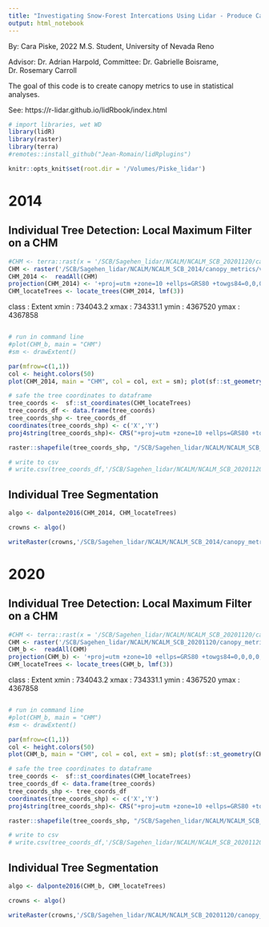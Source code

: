 ```yaml
---
title: "Investigating Snow-Forest Intercations Using Lidar - Produce Canopy Metrics"
output: html_notebook
---
```


By: Cara Piske, 2022 M.S. Student, University of Nevada Reno

Advisor: Dr. Adrian Harpold, Committee: Dr. Gabrielle Boisrame, Dr. Rosemary Carroll

The goal of this code is to create canopy metrics to use in statistical analyses.

See: https://r-lidar.github.io/lidRbook/index.html

```r
# import libraries, wet WD
library(lidR)
library(raster)
library(terra)
#remotes::install_github("Jean-Romain/lidRplugins")
```



```r
knitr::opts_knit$set(root.dir = '/Volumes/Piske_lidar')
```

# 2014
## Individual Tree Detection: Local Maximum Filter on a CHM


```r
#CHM <- terra::rast(x = '/SCB/Sagehen_lidar/NCALM/NCALM_SCB_20201120/canopy_metrics/veg_structure/CHM/NCALM_SCB_2020_CHM.tif')
CHM <- raster('/SCB/Sagehen_lidar/NCALM/NCALM_SCB_2014/canopy_metrics/veg_structure/CHM/NCALM_2014_CHM_max.tif')
CHM_2014 <-  readAll(CHM)
projection(CHM_2014) <- '+proj=utm +zone=10 +ellps=GRS80 +towgs84=0,0,0,0,0,0,0 +units=m +no_defs'
CHM_locateTrees <- locate_trees(CHM_2014, lmf(3))

```

class      : Extent 
xmin       : 734043.2 
xmax       : 734331.1 
ymin       : 4367520 
ymax       : 4367858 

```r

```

```r
# run in command line
#plot(CHM_b, main = "CHM")
#sm <- drawExtent()
```


```r
par(mfrow=c(1,1))
col <- height.colors(50)
plot(CHM_2014, main = "CHM", col = col, ext = sm); plot(sf::st_geometry(CHM_locateTrees), add = T, pch =3)
```

```r
# safe the tree coordinates to dataframe
tree_coords <-  sf::st_coordinates(CHM_locateTrees)
tree_coords_df <- data.frame(tree_coords)
tree_coords_shp <- tree_coords_df
coordinates(tree_coords_shp) <- c('X','Y')
proj4string(tree_coords_shp)<- CRS("+proj=utm +zone=10 +ellps=GRS80 +towgs84=0,0,0,0,0,0,0 +units=m +no_defs")

raster::shapefile(tree_coords_shp, "/SCB/Sagehen_lidar/NCALM/NCALM_SCB_2014/canopy_metrics/veg_structure/TAO/NCALM_SCB_2014_TAO_3m.shp")
```

```r
# write to csv
# write.csv(tree_coords_df,'/SCB/Sagehen_lidar/NCALM/NCALM_SCB_20201120/canopy_metrics/veg_structure/tree_coordinates.csv', row.names = FALSE)

```


## Individual Tree Segmentation


```r
algo <- dalponte2016(CHM_2014, CHM_locateTrees)

crowns <- algo()
```

```r
writeRaster(crowns,'/SCB/Sagehen_lidar/NCALM/NCALM_SCB_2014/canopy_metrics/veg_structure/TAO/NCALM_SCB_2014_tree_crowns_3m_Dalponte.tif',options=c('TFW=YES'))

```



# 2020
## Individual Tree Detection: Local Maximum Filter on a CHM


```r
#CHM <- terra::rast(x = '/SCB/Sagehen_lidar/NCALM/NCALM_SCB_20201120/canopy_metrics/veg_structure/CHM/NCALM_SCB_2020_CHM.tif')
CHM <- raster('/SCB/Sagehen_lidar/NCALM/NCALM_SCB_20201120/canopy_metrics/veg_structure/CHM/NCALM_SCB_20201120_CHM.tif')
CHM_b <-  readAll(CHM)
projection(CHM_b) <- '+proj=utm +zone=10 +ellps=GRS80 +towgs84=0,0,0,0,0,0,0 +units=m +no_defs'
CHM_locateTrees <- locate_trees(CHM_b, lmf(3))

```

class      : Extent 
xmin       : 734043.2 
xmax       : 734331.1 
ymin       : 4367520 
ymax       : 4367858 

```r

```

```r
# run in command line
#plot(CHM_b, main = "CHM")
#sm <- drawExtent()
```


```r
par(mfrow=c(1,1))
col <- height.colors(50)
plot(CHM_b, main = "CHM", col = col, ext = sm); plot(sf::st_geometry(CHM_locateTrees), add = T, pch =3)
```

```r
# safe the tree coordinates to dataframe
tree_coords <-  sf::st_coordinates(CHM_locateTrees)
tree_coords_df <- data.frame(tree_coords)
tree_coords_shp <- tree_coords_df
coordinates(tree_coords_shp) <- c('X','Y')
proj4string(tree_coords_shp)<- CRS("+proj=utm +zone=10 +ellps=GRS80 +towgs84=0,0,0,0,0,0,0 +units=m +no_defs")

raster::shapefile(tree_coords_shp, "/SCB/Sagehen_lidar/NCALM/NCALM_SCB_20201120//canopy_metrics/veg_structure/TAO/NCALM_SCB_20201120_TAO_3m.shp")
```

```r
# write to csv
# write.csv(tree_coords_df,'/SCB/Sagehen_lidar/NCALM/NCALM_SCB_20201120/canopy_metrics/veg_structure/tree_coordinates.csv', row.names = FALSE)

```


## Individual Tree Segmentation


```r
algo <- dalponte2016(CHM_b, CHM_locateTrees)

crowns <- algo()
```

```r
writeRaster(crowns,'/SCB/Sagehen_lidar/NCALM/NCALM_SCB_20201120/canopy_metrics/veg_structure/TAO/NCALM_SCB_20201120_tree_crowns_3m_Dalponte.tif',options=c('TFW=YES'))

```



